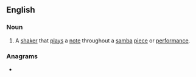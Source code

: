 ==English==

===Noun===
{{en-noun}}

# {{lb|en|musical instruments}} A [[shaker]] that [[plays]] a [[note]] throughout a [[samba]] [[piece]] or [[performance]].

===Anagrams===
* {{anagrams|en|Coloch}}